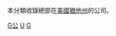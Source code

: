 {{Commons category|Companies based in Utah}}
本分類收錄總部在[[美國|美國]][[猶他州|猶他州]]的公司。

[[Category:猶他州經濟|G公]]
[[Category:美國各州公司|U]]
[[Category:猶他州組織|G]]